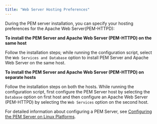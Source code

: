```yaml
---
title: "Web Server Hosting Preferences"
---
```


During the PEM server installation, you can specify your hosting preferences for the Apache Web Server(PEM-HTTPD):

**To install the PEM Server and Apache Web Server (PEM-HTTPD) on the same host**

Follow the installation steps; while running the configuration script, select the `Web Services and Database` option to install PEM Server and Apache Web Server on the same host.

**To install the PEM Server and Apache Web Server (PEM-HTTPD) on separate hosts**

Follow the installation steps on both the hosts. While running the configuration script, first configure the PEM Server host by selecting the `Database` option on first host and then configure an Apache Web Server (PEM-HTTPD) by selecting the `Web Services` option on the second host.

For detailed information about configuring a PEM Server, see [Configuring the PEM Server on Linux Platforms](05_configuring_the_pem_server_on_linux/#configuring_the_pem_server_on_linux).

